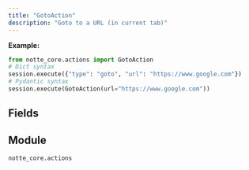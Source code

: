 ```yaml
---
title: "GotoAction"
description: "Goto to a URL (in current tab)"
---
```



**Example:**
```python
from notte_core.actions import GotoAction
# Dict syntax
session.execute({"type": "goto", "url": "https://www.google.com"})
# Pydantic syntax
session.execute(GotoAction(url="https://www.google.com"))
```

## Fields

<ParamField path="type" type="Literal['goto']" required>
</ParamField>

<ParamField path="category" type="str" required>
</ParamField>

<ParamField path="description" type="str" required>
</ParamField>

<ParamField path="url" type="str" required>
</ParamField>


## Module

`notte_core.actions`

